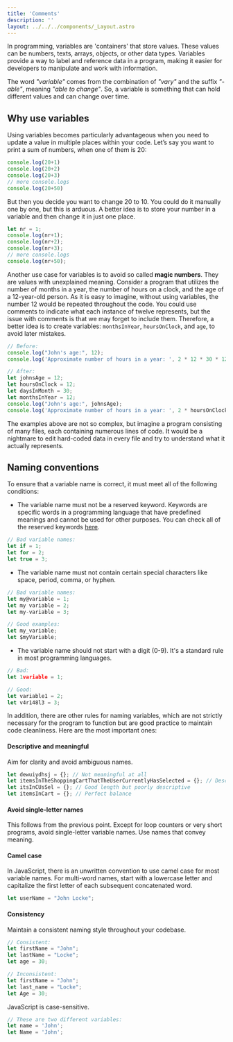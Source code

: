 ```yaml
---
title: 'Comments'
description: ''
layout: ../../../components/_Layout.astro
---
```



In programming, variables are 'containers' that store values. These values can be numbers, texts, arrays, objects, or other data types. Variables provide a way to label and reference data in a program, making it easier for developers to manipulate and work with information.  

The word *"variable"* comes from the combination of *"vary"* and the suffix *"-able"*, meaning *"able to change"*. So, a variable is something that can hold different values and can change over time.

## Why use variables

Using variables becomes particularly advantageous when you need to update a value in multiple places within your code. Let’s say you want to print a sum of numbers, when one of them is 20:

```javascript
console.log(20+1)
console.log(20+2)
console.log(20+3)
// more console.logs
console.log(20+50)
```

But then you decide you want to change 20 to 10. You could do it manually one by one, but this is arduous. A better idea is to store your number in a variable and then change it in just one place.

```javascript
let nr = 1;
console.log(nr+1);
console.log(nr+2);
console.log(nr+3);
// more console.logs
console.log(nr+50);
```

Another use case for variables is to avoid so called <b>magic numbers</b>. They are values with unexplained meaning. Consider a program that utilizes the number of months in a year, the number of hours on a clock, and the age of a 12-year-old person. As it is easy to imagine, without using variables, the number 12 would be repeated throughout the code. You could use comments to indicate what each instance of twelve represents, but the issue with comments is that we may forget to include them. Therefore, a better idea is to create variables: <code>monthsInYear</code>, <code>hoursOnClock</code>, and <code>age</code>, to avoid later mistakes. 

```javascript
// Before:
console.log("John's age:", 12);
console.log('Approximate number of hours in a year: ', 2 * 12 * 30 * 12);

// After:
let johnsAge = 12;
let hoursOnClock = 12;
let daysInMonth = 30;
let monthsInYear = 12;
console.log("John's age:", johnsAge);
console.log('Approximate number of hours in a year: ', 2 * hoursOnClock * daysInMonth * monthsInYear);
```
The examples above are not so complex, but imagine a program consisting of many files, each containing numerous lines of code. It would be a nightmare to edit hard-coded data in every file and try to understand what it actually represents.

## Naming conventions

To ensure that a variable name is correct, it must meet all of the following conditions:

- The variable name must not be a reserved keyword. Keywords are specific words in a programming language that have predefined meanings and cannot be used for other purposes. You can check all of the reserved keywords [here](https://www.w3schools.in/javascript/keywords/).

```javascript
// Bad variable names:
let if = 1;
let for = 2;
let true = 3;
```

- The variable name must not contain certain special characters like space, period, comma, or hyphen.

```javascript
// Bad variable names:
let my@variable = 1;
let my variable = 2;
let my-variable = 3;

// Good examples:
let my_variable;
let $myVariable;
```

- The variable name should not start with a digit (0-9). It's a standard rule in most programming languages.

```javascript
// Bad:
let 1variable = 1;

// Good:
let variable1 = 2;
let v4r148l3 = 3;
```

In addition, there are other rules for naming variables, which are not strictly necessary for the program to function but are good practice to maintain code cleanliness. Here are the most important ones:

#### Descriptive and meaningful

Aim for clarity and avoid ambiguous names.

```javascript
let dewuiydhsj = {}; // Not meaningful at all
let itemsInTheShoppingCartThatTheUserCurrentlyHasSelected = {}; // Descriptive but too long
let itsInCUsSel = {}; // Good length but poorly descriptive
let itemsInCart = {}; // Perfect balance
```

#### Avoid single-letter names

This follows from the previous point. Except for loop counters or very short programs, avoid single-letter variable names. Use names that convey meaning.

#### Camel case

In JavaScript, there is an unwritten convention to use camel case for most variable names. For multi-word names, start with a lowercase letter and capitalize the first letter of each subsequent concatenated word.

```javascript
let userName = "John Locke";
```

#### Consistency

Maintain a consistent naming style throughout your codebase.

```javascript
// Consistent:
let firstName = "John";
let lastName = "Locke";
let age = 30;

// Inconsistent:
let firstName = "John";
let last_name = "Locke";
let Age = 30;
```

<Aside type="caution">
JavaScript is case-sensitive.

```javascript
// These are two different variables:
let name = 'John';
let Name = 'John';
```
</Aside>
